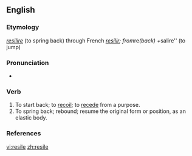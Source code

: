 ==English==

===Etymology===
{{L.}} ''[[resilire]]'' (to spring back) through French ''[[resilir]]; from ''re'' (back) + ''salire'' (to jump)

===Pronunciation===
* {{IPA|/rɪ'zʌɪl/}}

===Verb===
{{en-verb|resiles|resiling|resiled}}

# To start back; to [[recoil]]; to [[recede]] from a purpose.
# To spring back; rebound; resume the original form or position, as an elastic body.

===References===
{{R:1913}}

[[vi:resile]]
[[zh:resile]]